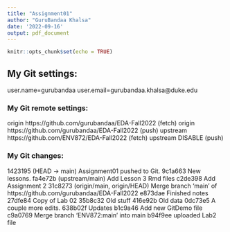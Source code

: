 ```yaml
---
title: "Assignment01"
author: "GuruBandaa Khalsa"
date: '2022-09-16'
output: pdf_document
---
```


```r
knitr::opts_chunk$set(echo = TRUE)
```

## My Git settings:
user.name=gurubandaa
user.email=gurubandaa.khalsa@duke.edu

### My Git remote settings:
origin  https://github.com/gurubandaa/EDA-Fall2022 (fetch)
origin  https://github.com/gurubandaa/EDA-Fall2022 (push)
upstream        https://github.com/ENV872/EDA-Fall2022 (fetch)
upstream        DISABLE (push)

### My Git changes:
1423195 (HEAD -> main) Assignment01 pushed to Git.
9c1a663 New lessons.
fa4e72b (upstream/main) Add Lesson 3 Rmd files
c2de398 Add Assignment 2
31c8273 (origin/main, origin/HEAD) Merge branch 'main' of https://github.com/gurubandaa/EDA-Fall2022
e873dae Finished notes
27dfe84 Copy of Lab 02
35b8c32 Old stuff
416e92b Old data
0dc73e5 A couple more edits.
638b02f Updates
b1c9a46 Add new GitDemo file
c9a0769 Merge branch 'ENV872:main' into main
b94f9ee uploaded Lab2 file